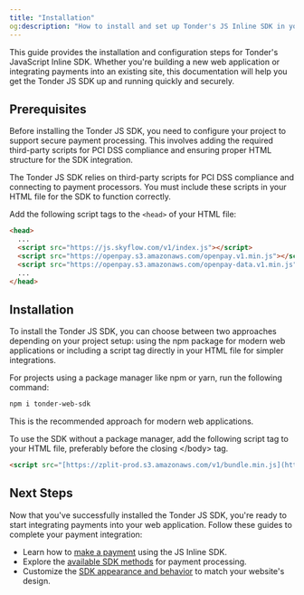 ```yaml
---
title: "Installation"
og:description: "How to install and set up Tonder's JS Inline SDK in your web project."
---
```


This guide provides the installation and configuration steps for Tonder's JavaScript Inline SDK. Whether you're building a new web application or integrating payments into an existing site, this documentation will help you get the Tonder JS SDK up and running quickly and securely.

## Prerequisites

Before installing the Tonder JS SDK, you need to configure your project to support secure payment processing. This involves adding the required third-party scripts for PCI DSS compliance and ensuring proper HTML structure for the SDK integration.

The Tonder JS SDK relies on third-party scripts for PCI DSS compliance and connecting to payment processors. You must include these scripts in your HTML file for the SDK to function correctly.

Add the following script tags to the `<head>` of your HTML file:

```html title="index.html"
<head>
  ...
  <script src="https://js.skyflow.com/v1/index.js"></script>
  <script src="https://openpay.s3.amazonaws.com/openpay.v1.min.js"></script>
  <script src="https://openpay.s3.amazonaws.com/openpay-data.v1.min.js"></script>
  ...
</head>
```

## Installation

To install the Tonder JS SDK, you can choose between two approaches depending on your project setup: using the npm package for modern web applications or including a script tag directly in your HTML file for simpler integrations.

<AccordionGroup>
<Accordion title="NPM Package">
For projects using a package manager like npm or yarn, run the following command:

```bash
npm i tonder-web-sdk
```
This is the recommended approach for modern web applications.
</Accordion>

<Accordion title="Script Tag">
To use the SDK without a package manager, add the following script tag to your HTML file, preferably before the closing &lt;/body&gt; tag.

```html
<script src="[https://zplit-prod.s3.amazonaws.com/v1/bundle.min.js](https://zplit-prod.s3.amazonaws.com/v1/bundle.min.js)"></script>
```
</Accordion>
</AccordionGroup>

## Next Steps

Now that you've successfully installed the Tonder JS SDK, you're ready to start integrating payments into your web application. Follow these guides to complete your payment integration:

- Learn how to [make a payment](/sdk-integration/web/js-inline/make-a-payment) using the JS Inline SDK.
- Explore the [available SDK methods](/sdk-integration/web/js-inline/methods) for payment processing.
- Customize the [SDK appearance and behavior](/sdk-integration/web/js-inline/customization) to match your website's design.